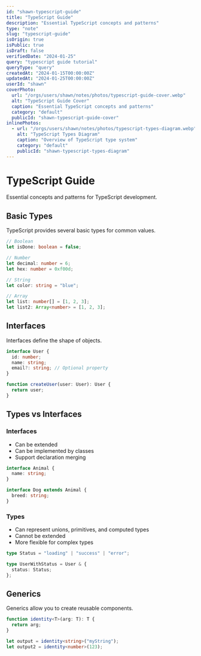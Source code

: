 ```yaml
---
id: "shawn-typescript-guide"
title: "TypeScript Guide"
description: "Essential TypeScript concepts and patterns"
type: "note"
slug: "typescript-guide"
isOrigin: true
isPublic: true
isDraft: false
verifiedDate: "2024-01-25"
query: "typescript guide tutorial"
queryType: "query"
createdAt: "2024-01-15T00:00:00Z"
updatedAt: "2024-01-25T00:00:00Z"
userId: "shawn"
coverPhoto:
  url: "/orgs/users/shawn/notes/photos/typescript-guide-cover.webp"
  alt: "TypeScript Guide Cover"
  caption: "Essential TypeScript concepts and patterns"
  category: "default"
  publicId: "shawn-typescript-guide-cover"
inlinePhotos:
  - url: "/orgs/users/shawn/notes/photos/typescript-types-diagram.webp"
    alt: "TypeScript Types Diagram"
    caption: "Overview of TypeScript type system"
    category: "default"
    publicId: "shawn-typescript-types-diagram"
---
```


# TypeScript Guide

Essential concepts and patterns for TypeScript development.

## Basic Types

TypeScript provides several basic types for common values.

```typescript
// Boolean
let isDone: boolean = false;

// Number
let decimal: number = 6;
let hex: number = 0xf00d;

// String
let color: string = "blue";

// Array
let list: number[] = [1, 2, 3];
let list2: Array<number> = [1, 2, 3];
```

## Interfaces

Interfaces define the shape of objects.

```typescript
interface User {
  id: number;
  name: string;
  email?: string; // Optional property
}

function createUser(user: User): User {
  return user;
}
```

## Types vs Interfaces

### Interfaces

- Can be extended
- Can be implemented by classes
- Support declaration merging

```typescript
interface Animal {
  name: string;
}

interface Dog extends Animal {
  breed: string;
}
```

### Types

- Can represent unions, primitives, and computed types
- Cannot be extended
- More flexible for complex types

```typescript
type Status = "loading" | "success" | "error";

type UserWithStatus = User & {
  status: Status;
};
```

## Generics

Generics allow you to create reusable components.

```typescript
function identity<T>(arg: T): T {
  return arg;
}

let output = identity<string>("myString");
let output2 = identity<number>(123);
```
